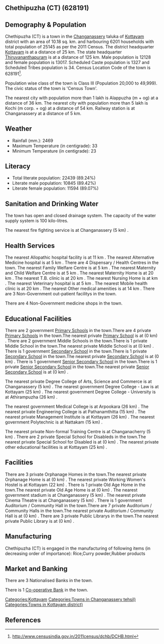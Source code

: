 {{Infobox settlement
| name=Chethipuzha (CT)
| native_name=
| native_name_lang=
| other_name=
| nickname=
| settlement_type=Town
| image_skyline=
| image_alt=
| image_caption=
| pushpin_map=India Kerala
| pushpin_label_position=right
| pushpin_map_alt=
| pushpin_map_caption=Location in Kerala, India
| latd=
| latm=
| lats=
| latNS=
| longd=
| longm=
| longs=
| longEW=
| coordinates_display=inline,title
| subdivision_type=Country
| subdivision_name={{flag|India}}
| subdivision_type1=[[States and territories of India|State]]
| subdivision_name1=Kerala 
| subdivision_type2=[[List of districts of India|District]]
| subdivision_name2=Kottayam
| subdivision_type3=Tahsil
| subdivision_name3=Changanassery
| website=
| established_title=<!-- Established -->
| established_date=
| founder=
| named_for=
| government_type=
| governing_body=
| unit_pref=Metric
| area_footnotes=
| area_rank=
| area_total_km2=10.18
| elevation_footnotes=
| elevation_m=
| population_total=25145
| population_as_of=2011
| population_rank=
| population_density_km2=2470
| population_demonym=
| population_footnotes=
| demographics_type1=Languages=
| demographics1_title1=Official=
| demographics1_info1=[[Malayalam language|Malayalam]]
| timezone1=[[Indian Standard Time|IST]]
| utc_offset1==+5:30
| postal_code_type=[[Postal Index Number|PIN]]
| postal_code=
| area_code_type=Telephone code
| area_code=
| registration_plate=
| blank1_name_sec1=Nearest city
| blank1_info_sec1=[[Alappuzha (m + og)]]
| blank2_name_sec1=[[Human sex ratio|Sex ratio]]
| blank2_info_sec1=1073
| blank3_name_sec1=Literacy
| blank3_info_sec1=89.24%
| blank1_name_sec2=[[2011 Census of India|2011 census]] code
| blank1_info_sec2=628191
| footnotes=
}}

== Chethipuzha (CT) (628191) ==

== Demography & Population ==

Chethipuzha (CT) is a town in the [[Changanassery]] taluka of [[Kottayam]] district with an area of 10.18 sq. km. and harbouring 6201 households with total population of 25145 as per the 2011 Census. The district headquarter [[Kottayam]] is at a distance of 25 km. The state headquarter [[Thiruvananthapuram]] is at a distance of 125 km. Male population is 12128 and female population is 13017. Scheduled Caste population is 1327 and Scheduled Tribes population is 34. Census Location Code of the town is 628191<ref>http://www.censusindia.gov.in/2011census/dchb/DCHB.html</ref>.

Population wise class of the town is Class III (Population 20,000 to 49,999).
The civic status of the town is 'Census Town'.

The nearest city with population more than 1 lakh is Alappuzha (m + og) at a distance of 36 km. The nearest city with population more than 5 lakh is Kochi (m corp. + og)  at a distance of 54 km. Railway station is at Changanassery at a distance of 5 km.


== Weather ==  
* Rainfall (mm.): 2469 
* Maximum Temperature (in centigrade): 33
* Minimum Temperature (in centigrade): 23


== Literacy ==  
* Total literate population: 22439 (89.24%)
* Literate male population: 10845 (89.42%)
* Literate female population: 11594 (89.07%)


== Sanitation and Drinking Water ==  
The town has open and closed drainage system.
The capacity of the water supply system is 100 kilo-litres.

The nearest fire fighting service is at Changanassery (5 km) .


== Health Services ==
The nearest Allopathic hospital facility is at 11 km .
The nearest Alternative Medicine hospital is at 5 km .
There are 4 Dispensary / Health Centres in the town.
The nearest Family Welfare Centre is at 5 km .
The nearest Maternity and Child Welfare Centre is at 5 km .
The nearest Maternity Home is at 20 km .
The nearest T.B. clinic is at 20 km .
The nearest Nursing Home is at  km .
The nearest Veterinary hospital is at 5 km .
The nearest Mobile health clinic is at 20 km .
The nearest Other medical amenities is at 14 km .
There are 3 Non-Government out-patient facilitys in the town.


There are 4 Non-Government medicine shops in the town.


== Educational Facilities ==
There are 2 government [[Primary School]]s in the town.There are 4 private [[Primary School]]s in the town.The nearest private [[Primary School]] is at  (0 km) .
There are 2 government Middle Schools in the town.There is 1 private Middle School in the town.The nearest private Middle School is at  (0 km) .
There is 1 government [[Secondary School]] in the town.There is 1 private [[Secondary School]] in the town.The nearest private [[Secondary School]] is at  (0 km) .
There is 1 government [[Senior Secondary School]] in the town.There is 1 private [[Senior Secondary School]] in the town.The nearest private [[Senior Secondary School]] is at  (0 km) .
 
 
 
 
 
The nearest private Degree College of Arts, Science and Commerce is at Changanassery  (5 km) .
The nearest government Degree College - Law is at Kottayam (25 km) .
The nearest government Degree College - University is at Athirampuzha  (26 km) .
 
The nearest government Medical College is at Arpookara (26 km) .
The nearest private Engineering College is at Pathanamthitta (15 km) .
The nearest private Management Institute is at Kottayam (26 km) .
The nearest government Polytechnic is at Nattakam (15 km) .
 
The nearest private Non-formal Training Centre is at Changanacherry (5 km) .
There are 2 private Special School for Disableds in the town.The nearest private Special School for Disabled is at  (0 km) .
The nearest private other educational facilities is at Kottayam  (25 km) .


== Facilities ==
There are 3 private Orphanage Homes in the town.The nearest private Orphanage Home is at  (0 km) .
The nearest private Working Women's Hostel is at Kottayam (22 km) .
There is 1 private Old Age Home in the town.The nearest private Old Age Home is at  (0 km) .
The nearest government stadium is at Changanassery (5 km) .
The nearest private Cinema Theatre is at Changanassery (5 km) .
There is 1 government Auditorium / Community Hall in the town.There are 7 private Auditorium / Community Halls in the town.The nearest private Auditorium / Community Hall is at  (0 km) .
There are 3 private Public Librarys in the town.The nearest private Public Library is at  (0 km) .


== Manufacturing ==
Chethipuzha (CT) is engaged in the manufacturing of following items (in decreasing order of importance): Rice,Curry powder,Rubber products


== Market and Banking ==
There are 3 Nationalised Banks in the town.

There is 1 [[Co-operative Bank]] in the town.




[[Categories:Kottayam]]
[[Categories:Towns in Changanassery tehsil)]]
[[Categories:Towns in Kottayam district)]]


== References ==
{{Reflist}}


